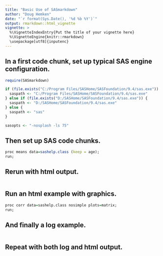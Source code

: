 ```yaml
---
title: "Basic Use of SASmarkdown"
author: "Doug Hemken"
date: "`r format(Sys.Date(), '%d %b %Y')`"
output: rmarkdown::html_vignette
vignette: >
  %\VignetteIndexEntry{Put the title of your vignette here}
  %\VignetteEngine{knitr::rmarkdown}
  \usepackage[utf8]{inputenc}
---
```


## In a first code chunk, set up typical SAS engine configuration.
```r
require(SASmarkdown)

if (file.exists("C:/Program Files/SASHome/SASFoundation/9.4/sas.exe")) {
  saspath <- "C:/Program Files/SASHome/SASFoundation/9.4/sas.exe"
} else if (file.exists("D:/SASHome/SASFoundation/9.4/sas.exe")) {
  saspath <- "D:/SASHome/SASFoundation/9.4/sas.exe"
} else {
  saspath <- "sas"
}

sasopts <- "-nosplash -ls 75"

```
## Then set up SAS code chunks.
```r
proc means data=sashelp.class (keep = age);
run;
```
## Rerun with html output.
```r
```
## Run an html example with graphics.
```r
proc corr data=sashelp.class nosimple plots=matrix;
run;
```
## And finally a log example.
```r
```
## Repeat with both log and html output.
```r
```


